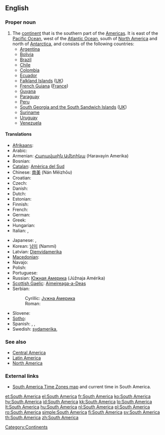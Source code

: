 {{wikipedia}}
==English==

===Proper noun===
{{en-proper noun|sg=[[South]] [[America]]}}

# The [[continent]] that is the southern part of the [[Americas]].  It is east of the [[Pacific Ocean]], west of the [[Atlantic Ocean]], south of [[North America]] and north of [[Antarctica]], and consists of the following countries:
#* [[Argentina]]
#* [[Bolivia]]
#* [[Brazil]]
#* [[Chile]]
#* [[Colombia]]
#* [[Ecuador]]
#* [[Falkland Islands]] ([[UK]])
#* [[French Guiana]] ([[France]])
#* [[Guyana]]
#* [[Paraguay]]
#* [[Peru]]
#* [[South Georgia and the South Sandwich Islands]] ([[UK]])
#* [[Suriname]]
#* [[Uruguay]]
#* [[Venezuela]]

====Translations====
{{trans-top|continent that is the southern part of the Americas}}
* [[Afrikaans]]: {{t|af|Suid-Amerika|xs=Afrikaans}}
* Arabic: {{Arab|[[امريكا الجنوبية]]}} {{unicode|(’ámrika l-janubíyya)}} {{f}}
* Armenian: [[Հարավային Ամերիկա]] (Haravayin Amerika)
* Bosnian: {{t-|bs|Južna Amerika|f}}
* [[Catalan]]: [[Amèrica del Sud]] {{f}}
* Chinese: [[南美]] (Nán Měizhōu)
* Croatian: {{t-|hr|Južna Amerika|f}}
* Czech: {{t-|cs|Jižní Amerika|f}}
* Danish: {{t-|da|Sydamerika}}
* Dutch: {{t+|nl|Zuid-Amerika|n}}
* Estonian: {{t-|et|Lõuna-Ameerika}}
* Finnish: {{t+|fi|Etelä-Amerikka}}
* French: {{t+|fr|Amérique du Sud|f}}
* German: {{t+|de|Südamerika|n}}
* Greek: {{t+|el|Νότια Αμερική|f|tr=Nótia Amerikí|sc=Grek}}
* Hungarian: {{t+|hu|Dél-Amerika}}
* Italian: {{t-|it|Sudamerica|f}}, {{t-|it|America del sud|f}}
{{trans-mid}}
* Japanese: {{t+|ja|南アメリカ|tr=minamiamerika|sc=Jpan}}, {{t+|ja|南米|tr=[[なんべい]], [[Nanbei]]|sc=Jpan}}
* Korean: [[남미]] (Nammi)
* Latvian: [[Dienvidamerika]] {{f}}
* [[Macedonian]]: {{t-|mk|Јужна Америка|f|tr=Júžna Amérika|xs=Macedonian}}
* Navajo: {{tø|nv|Shádi’ááhjí Kéyah dah si’ánígíí}}
* Polish: {{t+|pl|Ameryka Południowa}}
* Portuguese: {{t+|pt|América do Sul|f}}
* Russian: [[Южная Америка]] {{f}} (Júžnaja Amérika)
* [[Scottish Gaelic]]: [[Aimeireaga-a-Deas]] {{f}}
* Serbian:
*: Cyrillic: [[Јужна Америка]] {{f}}
*: Roman: {{t-|sr|Južna Amerika|f}}
* Slovene: {{t-|sl|Južna Amerika|f}}
* [[Sotho]]: {{t|st|Amerika Borwa|xs=Sotho}}
* Spanish: {{t+|es|América del Sur|f}}, {{t+|es|Sudamérica|f}}, {{t+|es|Suramérica|f}}
* Swedish: [[sydamerika]], {{t+|sv|Sydamerika|n}}
{{trans-bottom}}

===See also===
* [[Central America]]
* [[Latin America]]
* [[North America]]

===External links===
* [http://www.worldtimezone.com/time-south-america24.php South America Time Zones map] and current time in South America.

{{anagrams:en/aacehimorstu}}
[[Category:Continents]]

[[et:South America]]
[[el:South America]]
[[fr:South America]]
[[ko:South America]]
[[hy:South America]]
[[id:South America]]
[[kk:South America]]
[[lo:South America]]
[[lt:South America]]
[[hu:South America]]
[[nl:South America]]
[[pl:South America]]
[[ro:South America]]
[[simple:South America]]
[[fi:South America]]
[[sv:South America]]
[[th:South America]]
[[zh:South America]]
